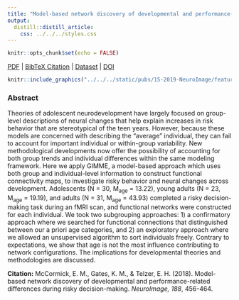 ```yaml
---
title: "Model-based network discovery of developmental and performance-related differences during risky decision-making."
output:
  distill::distill_article:
    css: ../../../styles.css
---
```


```r
knitr::opts_chunk$set(echo = FALSE)
```

[<i class="fas fa-file-download"></i> PDF](static/pubs/15-2019-NeuroImage/15.McCormick-Gates-Telzer-2019-NeuroImage.pdf) | [<i class="fas fa-quote-left"></i><i class="fas fa-quote-right"></i> BibTeX Citation](static/pubs/15-2019-NeuroImage/cite.bib) | [<i class="ai ai-open-data"></i> Dataset](https://neurovault.org/collections/3555/) | [<i class="fas fa-link"></i> DOI](https://doi.org/10.1016/j.neuroimage.2018.12.042)

```r
knitr::include_graphics("../../../static/pubs/15-2019-NeuroImage/featured.png")
```

### Abstract
Theories of adolescent neurodevelopment have largely focused on group-level descriptions of neural changes that help explain increases in risk behavior that are stereotypical of the teen years. However, because these models are concerned with describing the “average” individual, they can fail to account for important individual or within-group variability. New methodological developments now offer the possibility of accounting for both group trends and individual differences within the same modeling framework. Here we apply GIMME, a model-based approach which uses both group and individual-level information to construct functional connectivity maps, to investigate risky behavior and neural changes across development. Adolescents (N = 30, M<sub>age</sub> = 13.22), young adults (N = 23, M<sub>age</sub> = 19.19), and adults (N = 31, M<sub>age</sub> = 43.93) completed a risky decision-making task during an fMRI scan, and functional networks were constructed for each individual. We took two subgrouping approaches: 1) a confirmatory approach where we searched for functional connections that distinguished between our a priori age categories, and 2) an exploratory approach where we allowed an unsupervised algorithm to sort individuals freely. Contrary to expectations, we show that age is not the most influence contributing to network configurations. The implications for developmental theories and methodologies are discussed.

**Citation:** McCormick, E. M., Gates, K. M., & Telzer, E. H. (2018). Model-based network discovery of developmental and performance-related differences during risky decision-making. *NeuroImage, 188*, 456-464.